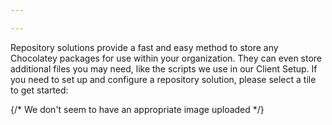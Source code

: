 ```yaml
---

---
```


Repository solutions provide a fast and easy method to store any Chocolatey packages for use within your organization.
They can even store additional files you may need, like the scripts we use in our Client Setup.
If you need to set up and configure a repository solution, please select a tile to get started:

<div class="row mb-md-5">
    <div class="mb-4 mb-lg-0 col-sm-6 col-lg-4">
        <div class="card card-link card-overlay-bottom card-overlay-theme-bottom h-100 min-h-px-200" style="background-image:url('https://img.chocolatey.org/businesses/sonatype-repository-logo.png');">
            <div class="card-body d-flex flex-column z-1">  {/* We don't seem to have an appropriate image uploaded */}
                <div class="mt-auto">
                    <Xref title="Sonatype Nexus" value="organizational-repository-solution" anchor="sonatypenexus" classes="h4 mb-0 stretched-link" />
                </div>
            </div>
        </div>
    </div>
</div>